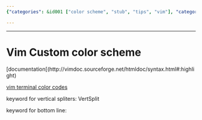 ```yaml
---
{"categories": &id001 ["color scheme", "stub", "tips", "vim"], "category": "Text Editors", "date": "2022-07-24 17:17:40", "description": "This text provides a guide on how to create a personalized color scheme for Vim, a widely-used text editor. It offers recommendations on utilizing documentation resources for syntax highlighting and also includes details about terminal color codes and keywords specific to vertical splitters and the bottom line in Vim.", "tags": *id001, "title": "Vim Custom color scheme"}

---
```


------

# Vim Custom color scheme

[documentation[(http://vimdoc.sourceforge.net/htmldoc/syntax.html#:highlight)

[vim terminal color codes](https://www.ditig.com/256-colors-cheat-sheet)

keyword for vertical spliters:
VertSplit

keyword for bottom line:

